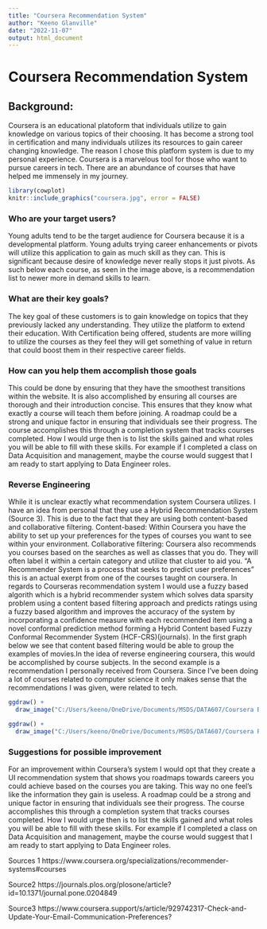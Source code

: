 ---
title: "Coursera Recommendation System"
author: "Keeno Glanville"
date: "2022-11-07"
output: html_document
---

# Coursera Recommendation System



## Background:

Coursera is an educational platoform that individuals utilize to gain knowledge 
on various topics of their choosing. It has become a strong tool in certification
and many individuals utilizes its resources to gain career changing knowledge. The
reason I chose this platform system is due to my personal experience. Coursera is 
a marvelous tool for those who want to pursue careers in tech. There are an abundance 
of courses that have helped me immensely in my journey.
```{r echo=FALSE, out.width= "100%"}
library(cowplot)
knitr::include_graphics("coursera.jpg", error = FALSE)
```

### Who are your target users?

Young adults tend to be the target audience for Coursera because it is a developmental
platform. Young adults trying career enhancements or pivots will utilize this application
to gain as much skill as they can. This is significant because desire of knowledge 
never really stops it just pivots. As such below each course, as seen in the image above,
is a recommendation list to newer more in demand skills to learn.



### What are their key goals?

The key goal of these customers is to gain knowledge on topics that they
previously lacked any understanding. They utilize the platform to extend their education.
With Certification being offered, students are more willing to utilize the courses
as they feel they will get something of value in return that could boost them in
their respective career fields.


### How can you help them accomplish those goals

This could be done by ensuring that they have the smoothest transitions within the website.
It is also accomplished by ensuring all courses are thorough and their introduction concise.
This ensures that they know what exactly a course will teach them before joining. A roadmap
could be a strong and unique factor in ensuring that individuals see their progress.
The course accomplishes this through a completion system that tracks courses completed.
How I would urge then is to list the skills gained and what roles you will be able
to fill with these skills. For example if I completed a class on Data Acquisition
and management, maybe the course would suggest that I am ready to start applying to
Data Engineer roles.



### Reverse Engineering

While it is unclear exactly what recommendation system Coursera utilizes. 
I have an idea from personal that they use a Hybrid Recommendation System (Source 3). 
This is due to the fact that they are using both content-based and collaborative filtering. 
Content-based: Within Coursera you have the ability to set up your preferences for the
types of courses you want to see within your environment.
Collaborative filtering: Coursera also recommends you courses based on the searches
as well as classes that you do. They will often label it within a certain category
and utilize that cluster to aid you. "A Recommender System is a process that seeks
to predict user preferences" this is an actual exerpt from one of the courses
taught on coursera. In regards to Courseras recommendation system I would use a 
fuzzy based algorith which is a hybrid recommender system which solves data sparsity problem using a content based filtering approach and predicts ratings using a fuzzy based algorithm and improves the accuracy of the system by incorporating a confidence measure with each recommended item using a novel conformal prediction method forming a Hybrid Content based Fuzzy Conformal Recommender System (HCF-CRS)(journals). In the first graph below
we see that content based filtering would be able to group the examples of movies.In the idea
of reverse engineering coursera, this would be accomplished by course subjects. 
In the second example is a recommendation I personally received from Coursera.
Since I've been doing a lot of courses related to computer science it only makes sense
that the recommendations I was given, were related to tech.

```{r echo=FALSE, out.width= "100%"}
ggdraw() + 
  draw_image("C:/Users/keeno/OneDrive/Documents/MSDS/DATA607/Coursera Recommender System/coursera3.PNG", width = 0.8)

ggdraw() + 
  draw_image("C:/Users/keeno/OneDrive/Documents/MSDS/DATA607/Coursera Recommender System/coursera2.JPG", width = 0.8)

```

### Suggestions for possible improvement

For an improvement within Coursera's system I would opt that they create a UI recommendation
system that shows you roadmaps towards careers you could achieve based on the courses you
are taking. This way no one feel's like the information they gain is useless.  A roadmap
could be a strong and unique factor in ensuring that individuals see their progress.
The course accomplishes this through a completion system that tracks courses completed.
How I would urge then is to list the skills gained and what roles you will be able
to fill with these skills. For example if I completed a class on Data Acquisition
and management, maybe the course would suggest that I am ready to start applying to
Data Engineer roles.

Sources 1
https://www.coursera.org/specializations/recommender-systems#courses

Source2
https://journals.plos.org/plosone/article?id=10.1371/journal.pone.0204849

Source3
https://www.coursera.support/s/article/929742317-Check-and-Update-Your-Email-Communication-Preferences?